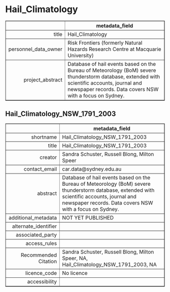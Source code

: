 Hail_Climatology
===
<!-- html table generated in R 3.6.0 by xtable 1.8-4 package -->
<!-- Fri May 22 19:15:27 2020 -->
<table border=1>
<tr> <th>  </th> <th> metadata_field </th>  </tr>
  <tr> <td align="right"> title </td> <td> Hail_Climatology </td> </tr>
  <tr> <td align="right"> personnel_data_owner </td> <td> Risk Frontiers (formerly Natural Hazards Research Centre at Macquarie University) </td> </tr>
  <tr> <td align="right"> project_abstract </td> <td> Database of hail events based on the Bureau of Meteorology (BoM) severe thunderstorm database, extended with scientific accounts, journal and newspaper records. Data covers NSW with a focus on Sydney. </td> </tr>
   </table>



Hail_Climatology_NSW_1791_2003
---
<!-- html table generated in R 3.6.0 by xtable 1.8-4 package -->
<!-- Fri May 22 19:15:27 2020 -->
<table border=1>
<tr> <th>  </th> <th> metadata_field </th>  </tr>
  <tr> <td align="right"> shortname </td> <td> Hail_Climatology_NSW_1791_2003 </td> </tr>
  <tr> <td align="right"> title </td> <td> Hail_Climatology_NSW_1791_2003 </td> </tr>
  <tr> <td align="right"> creator </td> <td> Sandra Schuster, Russell Blong, Milton Speer </td> </tr>
  <tr> <td align="right"> contact_email </td> <td> car.data@sydney.edu.au </td> </tr>
  <tr> <td align="right"> abstract </td> <td> Database of hail events based on the Bureau of Meteorology (BoM) severe thunderstorm database, extended with scientific accounts, journal and newspaper records. Data covers NSW with a focus on Sydney. </td> </tr>
  <tr> <td align="right"> additional_metadata </td> <td> NOT YET PUBLISHED </td> </tr>
  <tr> <td align="right"> alternate_identifier </td> <td>  </td> </tr>
  <tr> <td align="right"> associated_party </td> <td>  </td> </tr>
  <tr> <td align="right"> access_rules </td> <td>  </td> </tr>
  <tr> <td align="right"> Recommended Citation </td> <td> Sandra Schuster, Russell Blong, Milton Speer, NA, Hail_Climatology_NSW_1791_2003, NA </td> </tr>
  <tr> <td align="right"> licence_code </td> <td> No licence </td> </tr>
  <tr> <td align="right"> accessibility </td> <td>  </td> </tr>
   </table>



